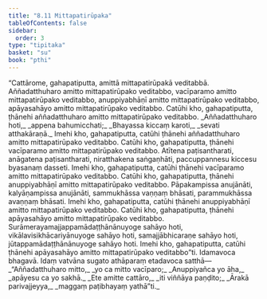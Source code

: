 ```yaml
---
title: "8.11 Mittapatirūpaka"
tableOfContents: false
sidebar:
  order: 3
type: "tipitaka"
basket: "su"
book: "pthi"
---
```



<DynamicBreadcrumb />

<Division number="254" book="pthi" bookNo="8" page="151">

<Paragraph number="602" book="pthi">
“Cattārome, gahapatiputta, amittā mittapatirūpakā veditabbā. Aññadatthuharo amitto mittapatirūpako veditabbo, vacīparamo amitto mittapatirūpako veditabbo, anuppiyabhāṇī amitto mittapatirūpako veditabbo, apāyasahāyo amitto mittapatirūpako veditabbo.
</Paragraph>

</Division>
<Division number="255" book="pthi" bookNo="8" page="151">

<Paragraph number="603" book="pthi">
Catūhi kho, gahapatiputta, ṭhānehi aññadatthuharo amitto mittapatirūpako veditabbo.
</Paragraph>

<Paragraph number="604" type="verses" book="pthi">
_Aññadatthuharo hoti,_  
_appena bahumicchati;_  
_Bhayassa kiccaṃ karoti,_  
_sevati atthakāraṇā._  

</Paragraph>

<Paragraph number="605" book="pthi">
Imehi kho, gahapatiputta, catūhi ṭhānehi aññadatthuharo amitto mittapatirūpako veditabbo.
</Paragraph>

</Division>
<Division number="256" book="pthi" bookNo="8" page="151">

<Paragraph number="606" book="pthi">
Catūhi kho, gahapatiputta, ṭhānehi vacīparamo amitto mittapatirūpako veditabbo. Atītena paṭisantharati, anāgatena paṭisantharati, niratthakena saṅgaṇhāti, paccuppannesu kiccesu byasanaṃ dasseti. Imehi kho, gahapatiputta, catūhi ṭhānehi vacīparamo amitto mittapatirūpako veditabbo.
</Paragraph>

</Division>
<Division number="257" book="pthi" bookNo="8" page="151">

<Paragraph number="607" book="pthi">
Catūhi kho, gahapatiputta, ṭhānehi anuppiyabhāṇī amitto mittapatirūpako veditabbo. Pāpakampissa anujānāti, kalyāṇampissa anujānāti, sammukhāssa vaṇṇaṃ bhāsati, parammukhāssa avaṇṇaṃ bhāsati. Imehi kho, gahapatiputta, catūhi ṭhānehi anuppiyabhāṇī amitto mittapatirūpako veditabbo.
</Paragraph>

</Division>
<Division number="258" book="pthi" bookNo="8" page="152">

<Paragraph number="608" book="pthi">
Catūhi kho, gahapatiputta, ṭhānehi apāyasahāyo amitto mittapatirūpako veditabbo. Surāmerayamajjappamādaṭṭhānānuyoge sahāyo hoti, vikālavisikhācariyānuyoge sahāyo hoti, samajjābhicaraṇe sahāyo hoti, jūtappamādaṭṭhānānuyoge sahāyo hoti. Imehi kho, gahapatiputta, catūhi ṭhānehi apāyasahāyo amitto mittapatirūpako veditabbo”ti.
</Paragraph>

</Division>
<Division number="259" book="pthi" bookNo="8" page="152">

<Paragraph number="609" book="pthi">
Idamavoca bhagavā. Idaṃ vatvāna sugato athāparaṃ etadavoca satthā—
</Paragraph>

<Paragraph number="610" type="verses" book="pthi">
_“Aññadatthuharo mitto,_  
_yo ca mitto vacīparo;_  
_Anuppiyañca yo āha,_  
_apāyesu ca yo sakhā._  

</Paragraph>

<Paragraph number="611" type="verses" book="pthi">
_Ete amitte cattāro,_  
_iti viññāya paṇḍito;_  
_Ārakā parivajjeyya,_  
_maggaṃ paṭibhayaṃ yathā”ti._
</Paragraph>
</Division>